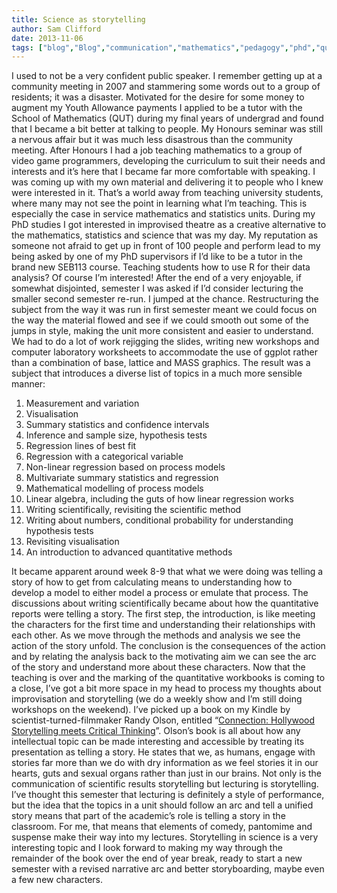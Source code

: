 ```yaml
---
title: Science as storytelling
author: Sam Clifford
date: 2013-11-06
tags: ["blog","Blog","communication","mathematics","pedagogy","phd","qut","science","science communication","seb113","statistics","teaching"]
---
```


I used to not be a very confident public speaker. I remember getting up at a community meeting in 2007 and stammering some words out to a group of residents; it was a disaster. Motivated for the desire for some money to augment my Youth Allowance payments I applied to be a tutor with the School of Mathematics (QUT) during my final years of undergrad and found that I became a bit better at talking to people. My Honours seminar was still a nervous affair but it was much less disastrous than the community meeting. After Honours I had a job teaching mathematics to a group of video game programmers, developing the curriculum to suit their needs and interests and it's here that I became far more comfortable with speaking. I was coming up with my own material and delivering it to people who I knew were interested in it. That's a world away from teaching university students, where many may not see the point in learning what I'm teaching. This is especially the case in service mathematics and statistics units. During my PhD studies I got interested in improvised theatre as a creative alternative to the mathematics, statistics and science that was my day. My reputation as someone not afraid to get up in front of 100 people and perform lead to my being asked by one of my PhD supervisors if I'd like to be a tutor in the brand new SEB113 course. Teaching students how to use R for their data analysis? Of course I'm interested! After the end of a very enjoyable, if somewhat disjointed, semester I was asked if I'd consider lecturing the smaller second semester re-run. I jumped at the chance. Restructuring the subject from the way it was run in first semester meant we could focus on the way the material flowed and see if we could smooth out some of the jumps in style, making the unit more consistent and easier to understand. We had to do a lot of work rejigging the slides, writing new workshops and computer laboratory worksheets to accommodate the use of ggplot rather than a combination of base, lattice and MASS graphics. The result was a subject that introduces a diverse list of topics in a much more sensible manner:

1.  Measurement and variation
2.  Visualisation
3.  Summary statistics and confidence intervals
4.  Inference and sample size, hypothesis tests
5.  Regression lines of best fit
6.  Regression with a categorical variable
7.  Non-linear regression based on process models
8.  Multivariate summary statistics and regression
9.  Mathematical modelling of process models
10.  Linear algebra, including the guts of how linear regression works
11.  Writing scientifically, revisiting the scientific method
12.  Writing about numbers, conditional probability for understanding hypothesis tests
13.  Revisiting visualisation
14.  An introduction to advanced quantitative methods

It became apparent around week 8-9 that what we were doing was telling a story of how to get from calculating means to understanding how to develop a model to either model a process or emulate that process. The discussions about writing scientifically became about how the quantitative reports were telling a story. The first step, the introduction, is like meeting the characters for the first time and understanding their relationships with each other. As we move through the methods and analysis we see the action of the story unfold. The conclusion is the consequences of the action and by relating the analysis back to the motivating aim we can see the arc of the story and understand more about these characters. Now that the teaching is over and the marking of the quantitative workbooks is coming to a close, I've got a bit more space in my head to process my thoughts about improvisation and storytelling (we do a weekly show and I'm still doing workshops on the weekend). I've picked up a book on my Kindle by scientist-turned-filmmaker Randy Olson, entitled "[Connection: Hollywood Storytelling meets Critical Thinking](http://www.amazon.com/gp/product/B00FASMHP8/ref=oh_d__o00_details_o00__i00?ie=UTF8&psc=1)". Olson's book is all about how any intellectual topic can be made interesting and accessible by treating its presentation as telling a story. He states that we, as humans, engage with stories far more than we do with dry information as we feel stories it in our hearts, guts and sexual organs rather than just in our brains. Not only is the communication of scientific results storytelling but lecturing is storytelling. I've thought this semester that lecturing is definitely a style of performance, but the idea that the topics in a unit should follow an arc and tell a unified story means that part of the academic's role is telling a story in the classroom. For me, that means that elements of comedy, pantomime and suspense make their way into my lectures. Storytelling in science is a very interesting topic and I look forward to making my way through the remainder of the book over the end of year break, ready to start a new semester with a revised narrative arc and better storyboarding, maybe even a few new characters.
